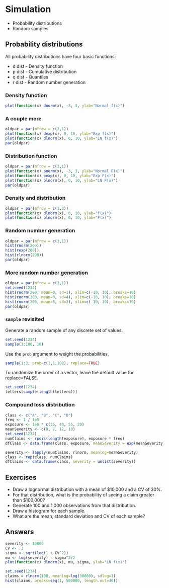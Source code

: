 # Simulation
  
* Probability distributions
* Random samples

## Probability distributions

All probability distributions have four basic functions:
  
* d dist - Density function
* p dist - Cumulative distribution
* q dist - Quantiles
* r dist - Random number generation

### Density function

```r
plot(function(x) dnorm(x), -3, 3, ylab="Normal f(x)")
```

### A couple more

```r
oldpar = par(mfrow = c(2,1))
plot(function(x) dexp(x), 0, 10, ylab="Exp f(x)")
plot(function(x) dlnorm(x), 0, 10, ylab="LN f(x)")
par(oldpar)
```

### Distribution function

```r
oldpar = par(mfrow = c(3,1))
plot(function(x) pnorm(x), -3, 3, ylab="Normal F(x)")
plot(function(x) pexp(x), 0, 10, ylab="Exp F(x)")
plot(function(x) plnorm(x), 0, 10, ylab="LN F(x)")
par(oldpar)
```

### Density and distribution
```r
oldpar = par(mfrow = c(1,2))
plot(function(x) dlnorm(x), 0, 10, ylab="f(x)")
plot(function(x) plnorm(x), 0, 10, ylab="F(x)")
```

### Random number generation
```r
oldpar = par(mfrow = c(3,1))
hist(rnorm(200))
hist(rexp(200))
hist(rlnorm(200))
par(oldpar)
```

### More random number generation
```r
oldpar = par(mfrow = c(3,1))
set.seed(1234)
hist(rnorm(200, mean=0, sd=1), xlim=c(-10, 10), breaks=10)
hist(rnorm(200, mean=0, sd=4), xlim=c(-10, 10), breaks=10)
hist(rnorm(200, mean=5, sd=2), xlim=c(-10, 10), breaks=10)
par(oldpar)
```

### `sample` revisited

Generate a random sample of any discrete set of values. 

```r
set.seed(1234)
sample(1:100, 10)
```

Use the `prob` argument to weight the probabilities.

```r
sample(1:3, prob=c(1,1,100), replace=TRUE)
```

To randomize the order of a vector, leave the default value for replace=FALSE.

```r
set.seed(1234)
letters[sample(length(letters))]
```

### Compound loss distribution

```r
class <- c("A", "B", "C", "D")
freq <- 1 / 1e5
exposure <- 1e6 * c(35, 40, 55, 20)
meanSeverity <- c(8, 7, 12, 10)
set.seed(1234)
numClaims <- rpois(length(exposure), exposure * freq)
dfClass <- data.frame(class, exposure, meanSeverity = exp(meanSeverity), numClaims)

severity <- lapply(numClaims, rlnorm, meanlog=meanSeverity)
class <- rep(class, numClaims)
dfClaims <- data.frame(class, severity = unlist(severity))
```

## Exercises

* Draw a lognormal distribution with a mean of $10,000 and a CV of 30%.
* For that distribution, what is the probability of seeing a claim greater than $100,000?
* Generate 100 and 1,000 observations from that distribution.
* Draw a histogram for each sample.
* What are the mean, standard deviation and CV of each sample?

## Answers

```r
severity <- 10000
CV <- .3
sigma <- sqrt(log(1 + CV^2))
mu <- log(severity) - sigma^2/2
plot(function(x) dlnorm(x), mu, sigma, ylab="LN f(x)")
```

```r
set.seed(1234)
claims = rlnorm(100, meanlog=log(30000), sdlog=1)
hist(claims, breaks=seq(1, 500000, length.out=40))
```